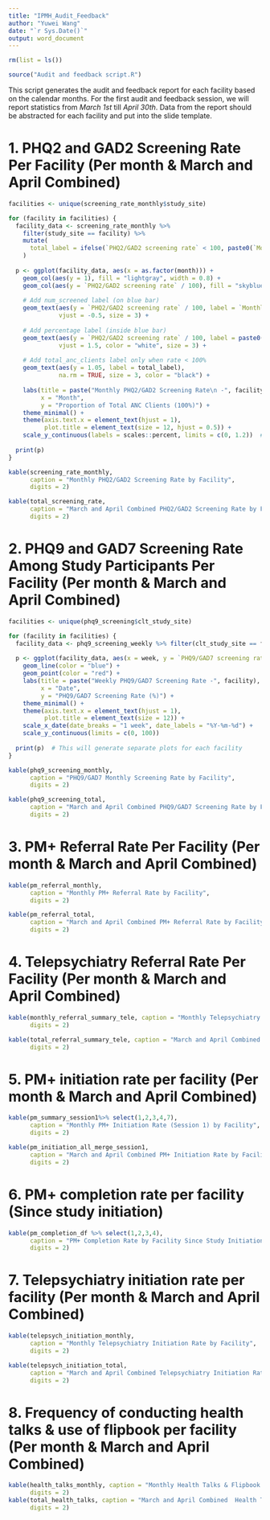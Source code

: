 ```yaml
---
title: "IPMH_Audit_Feedback"
author: "Yuwei Wang"
date: "`r Sys.Date()`"
output: word_document
---
```


```r
rm(list = ls())

source("Audit and feedback script.R")
```

This script generates the audit and feedback report for each facility based on the calendar months. For the first audit and feedback session, we will report statistics from *March 1st* till *April 30th*. Data from the report should be abstracted for each facility and put into the slide template.

# 1. PHQ2 and GAD2 Screening Rate Per Facility (Per month & March and April Combined)

```r
facilities <- unique(screening_rate_monthly$study_site)

for (facility in facilities) {
  facility_data <- screening_rate_monthly %>%
    filter(study_site == facility) %>%
    mutate(
      total_label = ifelse(`PHQ2/GAD2 screening rate` < 100, paste0(`Monthly ANC clients`), NA)
    )
  
  p <- ggplot(facility_data, aes(x = as.factor(month))) +
    geom_col(aes(y = 1), fill = "lightgray", width = 0.8) +
    geom_col(aes(y = `PHQ2/GAD2 screening rate` / 100), fill = "skyblue", width = 0.8) +
    
    # Add num_screened label (on blue bar)
    geom_text(aes(y = `PHQ2/GAD2 screening rate` / 100, label = `Monthly screening`),
              vjust = -0.5, size = 3) +
    
    # Add percentage label (inside blue bar)
    geom_text(aes(y = `PHQ2/GAD2 screening rate` / 100, label = paste0(round(`PHQ2/GAD2 screening rate`, 1), "%")),
              vjust = 1.5, color = "white", size = 3) +
    
    # Add total_anc_clients label only when rate < 100%
    geom_text(aes(y = 1.05, label = total_label),
              na.rm = TRUE, size = 3, color = "black") +
    
    labs(title = paste("Monthly PHQ2/GAD2 Screening Rate\n -", facility),
         x = "Month", 
         y = "Proportion of Total ANC Clients (100%)") +
    theme_minimal() +
    theme(axis.text.x = element_text(hjust = 1),
          plot.title = element_text(size = 12, hjust = 0.5)) +
    scale_y_continuous(labels = scales::percent, limits = c(0, 1.2))  # extra space for total label
  
  print(p)
}
```

```r
kable(screening_rate_monthly, 
      caption = "Monthly PHQ2/GAD2 Screening Rate by Facility",
      digits = 2) 
```

```r
kable(total_screening_rate, 
      caption = "March and April Combined PHQ2/GAD2 Screening Rate by Facility",
      digits = 2)
```

\newpage

# 2. PHQ9 and GAD7 Screening Rate Among Study Participants Per Facility (Per month & March and April Combined)

```r
facilities <- unique(phq9_screening$clt_study_site)

for (facility in facilities) {
  facility_data <- phq9_screening_weekly %>% filter(clt_study_site == facility)
  
  p <- ggplot(facility_data, aes(x = week, y = `PHQ9/GAD7 screening rate`)) +
    geom_line(color = "blue") + 
    geom_point(color = "red") +
    labs(title = paste("Weekly PHQ9/GAD7 Screening Rate -", facility),
         x = "Date", 
         y = "PHQ9/GAD7 Screening Rate (%)") +
    theme_minimal() +
    theme(axis.text.x = element_text(hjust = 1),
          plot.title = element_text(size = 12)) +
    scale_x_date(date_breaks = "1 week", date_labels = "%Y-%m-%d") +
    scale_y_continuous(limits = c(0, 100))
  
  print(p)  # This will generate separate plots for each facility
}
```

```r
kable(phq9_screening_monthly, 
      caption = "PHQ9/GAD7 Monthly Screening Rate by Facility",
      digits = 2)
```

```r
kable(phq9_screening_total, 
      caption = "March and April Combined PHQ9/GAD7 Screening Rate by Facility",
      digits = 2)
```

\newpage

# 3. PM+ Referral Rate Per Facility (Per month & March and April Combined)

```r
kable(pm_referral_monthly, 
      caption = "Monthly PM+ Referral Rate by Facility",
      digits = 2) 

kable(pm_referral_total,
      caption = "March and April Combined PM+ Referral Rate by Facility",
      digits = 2) 
```

\newpage

# 4. Telepsychiatry Referral Rate Per Facility (Per month & March and April Combined)

```r
kable(monthly_referral_summary_tele, caption = "Monthly Telepsychiatry Referral Rate by Facility",
      digits = 2) 

kable(total_referral_summary_tele, caption = "March and April Combined Telepsychiatry Referral Rate by Facility",
      digits = 2) 
```

\newpage

# 5. PM+ initiation rate per facility (Per month & March and April Combined)

```r
kable(pm_summary_session1%>% select(1,2,3,4,7), 
      caption = "Monthly PM+ Initiation Rate (Session 1) by Facility",
      digits = 2) 

kable(pm_initiation_all_merge_session1,
      caption = "March and April Combined PM+ Initiation Rate by Facility",
      digits = 2) 
```
\newpage

# 6. PM+ completion rate per facility (Since study initiation)

```r
kable(pm_completion_df %>% select(1,2,3,4), 
      caption = "PM+ Completion Rate by Facility Since Study Initiation",
      digits = 2) 
```

\newpage

# 7. Telepsychiatry initiation rate per facility (Per month & March and April Combined)

```r
kable(telepsych_initiation_monthly, 
      caption = "Monthly Telepsychiatry Initiation Rate by Facility",
      digits = 2) 

kable(telepsych_initiation_total,
      caption = "March and April Combined Telepsychiatry Initiation Rate by Facility",
      digits = 2) 
```

\newpage

# 8. Frequency of conducting health talks & use of flipbook per facility (Per month & March and April Combined)

```r
kable(health_talks_monthly, caption = "Monthly Health Talks & Flipbook Usage by Facility",
      digits = 2)
kable(total_health_talks, caption = "March and April Combined  Health Talks & Flipbook Usage by Facility",
      digits = 2)
```
